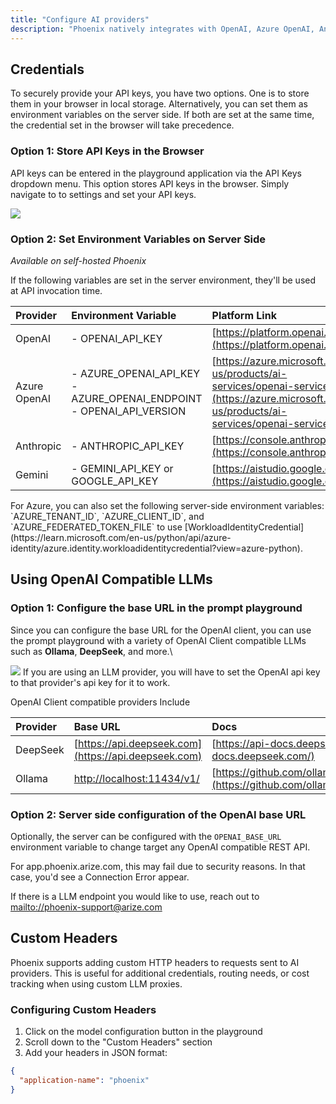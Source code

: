 ```yaml
---
title: "Configure AI providers"
description: "Phoenix natively integrates with OpenAI, Azure OpenAI, Anthropic, and Google AI Studio (gemini) to make it easy to test changes to your prompts. In addition to the above, since many AI providers (deepseek, ollama) can be used directly with the OpenAI client, you can talk to any OpenAI compatible LLM provider."
---
```


## Credentials

To securely provide your API keys, you have two options. One is to store them in your browser in local storage. Alternatively, you can set them as environment variables on the server side. If both are set at the same time, the credential set in the browser will take precedence.

### Option 1: Store API Keys in the Browser

API keys can be entered in the playground application via the API Keys dropdown menu. This option stores API keys in the browser. Simply navigate to to settings and set your API keys.

<Frame>
  <img src="https://storage.googleapis.com/arize-phoenix-assets/assets/images/phoenix-docs-images/d2f72ee7-image.jpeg" />
</Frame>

### Option 2: Set Environment Variables on Server Side

*Available on self-hosted Phoenix*

If the following variables are set in the server environment, they'll be used at API invocation time.

| Provider     | Environment Variable                                                         | Platform Link                                                                                                                                    |
| :----------- | :--------------------------------------------------------------------------- | :----------------------------------------------------------------------------------------------------------------------------------------------- |
| OpenAI       | - OPENAI\_API\_KEY                                                           | [https://platform.openai.com/](https://platform.openai.com/)                                                                                     |
| Azure OpenAI | - AZURE\_OPENAI\_API\_KEY <br/> - AZURE\_OPENAI\_ENDPOINT <br/> - OPENAI\_API\_VERSION   | [https://azure.microsoft.com/en-us/products/ai-services/openai-service/](https://azure.microsoft.com/en-us/products/ai-services/openai-service/) |
| Anthropic    | - ANTHROPIC\_API\_KEY                                                        | [https://console.anthropic.com/](https://console.anthropic.com/)                                                                                 |
| Gemini       | - GEMINI\_API\_KEY or GOOGLE\_API\_KEY                                       | [https://aistudio.google.com/](https://aistudio.google.com/)                                                                                     |

<Info>
For Azure, you can also set the following server-side environment variables: `AZURE_TENANT_ID`, `AZURE_CLIENT_ID`, and `AZURE_FEDERATED_TOKEN_FILE` to use [WorkloadIdentityCredential](https://learn.microsoft.com/en-us/python/api/azure-identity/azure.identity.workloadidentitycredential?view=azure-python).

</Info>

## Using OpenAI Compatible LLMs

### Option 1: Configure the base URL in the prompt playground

Since you can configure the base URL for the OpenAI client, you can use the prompt playground with a variety of OpenAI Client compatible LLMs such as **Ollama**, **DeepSeek**, and more.\\

<Frame caption="Simply insert the URL for the OpenAI client compatible LLM provider">
  <img src="https://storage.googleapis.com/arize-phoenix-assets/assets/images/phoenix-docs-images/ca5e3fd5-image.jpeg" />
</Frame>

<Info>
If you are using an LLM provider, you will have to set the OpenAI api key to that provider's api key for it to work.

</Info>

OpenAI Client compatible providers Include

| Provider | Base URL                                                 | Docs                                                                                                                   |
| :------- | :------------------------------------------------------- | :--------------------------------------------------------------------------------------------------------------------- |
| DeepSeek | [https://api.deepseek.com](https://api.deepseek.com)    | [https://api-docs.deepseek.com/](https://api-docs.deepseek.com/)                                                       |
| Ollama   | [http://localhost:11434/v1/](http://localhost:11434/v1/) | [https://github.com/ollama/ollama/blob/main/docs/openai.md](https://github.com/ollama/ollama/blob/main/docs/openai.md) |

### Option 2: Server side configuration of the OpenAI base URL

Optionally, the server can be configured with the `OPENAI_BASE_URL` environment variable to change target any OpenAI compatible REST API.

<Warning>
For app.phoenix.arize.com, this may fail due to security reasons. In that case, you'd see a Connection Error appear.

If there is a LLM endpoint you would like to use, reach out to [mailto://phoenix-support@arize.com](mailto://phoenix-support@arize.com)

</Warning>


## Custom Headers

Phoenix supports adding custom HTTP headers to requests sent to AI providers. This is useful for additional credentials, routing needs, or cost tracking when using custom LLM proxies.

### Configuring Custom Headers

1. Click on the model configuration button in the playground
2. Scroll down to the "Custom Headers" section
3. Add your headers in JSON format:

```json
{
  "application-name": "phoenix"
}
```
